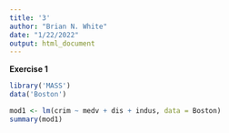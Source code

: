 ```yaml
---
title: '3'
author: "Brian N. White"
date: "1/22/2022"
output: html_document
---
```


**Exercise 1**

```r
library('MASS')
data('Boston')
```

```r
mod1 <- lm(crim ~ medv + dis + indus, data = Boston)
summary(mod1)
```

